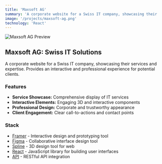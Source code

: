 ```yaml
---
title: 'Maxsoft AG'
summary: 'A corporate website for a Swiss IT company, showcasing their services and expertise. Provides an interactive and professional experience for potential clients.'
image: '/projects/maxsoft-ag.png'
technology: 'React'
---
```


![Maxsoft AG Preview](/projects/maxsoft-ag.png)

## Maxsoft AG: Swiss IT Solutions

A corporate website for a Swiss IT company, showcasing their services and expertise. Provides an interactive and professional experience for potential clients.

### Features

- **Service Showcase:** Comprehensive display of IT services
- **Interactive Elements:** Engaging 3D and interactive components
- **Professional Design:** Corporate and trustworthy appearance
- **Client Engagement:** Clear call-to-actions and contact points

### Stack

- [Framer](https://www.framer.com) - Interactive design and prototyping tool
- [Figma](https://www.figma.com) - Collaborative interface design tool
- [Spline](https://spline.design) - 3D design tool for web
- [React](https://react.dev) - JavaScript library for building user interfaces
- [API](https://nextjs.org/docs/api-routes/introduction) - RESTful API integration
